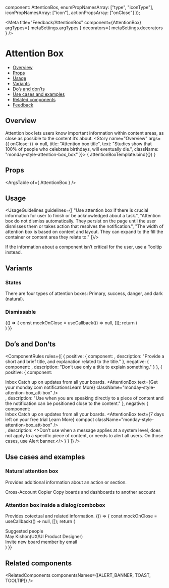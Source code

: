 
  component: AttentionBox,
  enumPropNamesArray: ["type", "iconType"],
  iconPropNamesArray: ["icon"],
  actionPropsArray: ["onClose"]
});

<Meta
  title="Feedback/AttentionBox"
  component={AttentionBox}
  argTypes={ metaSettings.argTypes }
  decorators={ metaSettings.decorators }
/>

<!--- Component template -->


<!--- Component documentation -->

# Attention Box
- [Overview](#overview)
- [Props](#props)
- [Usage](#usage)
- [Variants](#variants)
- [Do’s and don’ts](#dos-and-donts)
- [Use cases and examples](#use-cases-and-examples)
- [Related components](#related-components)
- [Feedback](#feedback)

## Overview
Attention box lets users know important information within content areas, as close as possible to the content it’s about.
<Canvas>
  <Story name="Overview"
         args={{ onClose: () => null, title: "Attention box title", text: "Studies show that 100% of people who celebrate birthdays, will eventually die.", className: "monday-style-attention-box_box" }}>
    { attentionBoxTemplate.bind({}) }
  </Story>
</Canvas>

## Props
<ArgsTable of={ AttentionBox } />

## Usage
<UsageGuidelines guidelines={[
  "Use attention box if there is crucial information for user to finish or be acknowledged about a task.",
  "Attention box do not dismiss automatically. They persist on the page until the user dismisses them or takes action that resolves the notification.",
  "The width of attention box is based on content and layout. They can expand to the fill the container or content area they relate to."
]}/>

<Tip title="Check yourself">If the information about a component isn’t critical for the user, use a <Link href="/?path=/docs/popover-tooltip--overview" size={Link.sizes.SMALL} withoutSpacing>Tooltip</Link> instead.</Tip>

## Variants
### States
There are four types of attention boxes: Primary, success, danger, and dark (natural).
<Canvas>
  <Story name="States">
    <Flex direction={Flex.directions.COLUMN} gap={Flex.gaps.SMALL}>
      <StoryDescription description="Primary">
        <AttentionBox
          title="Enabling SSO Login"
          text="Will cause all yout team lose access to the account until using the correct SSO source."
          className="monday-style-attention-box_box"
          icon={Info}
        />
      </StoryDescription>
      <StoryDescription description="Success">
        <AttentionBox
          title="You're doing great"
          text="Lorem Ipsum is simply dummy text of the printing and typesetting industry."
          type={ATTENTION_BOX_TYPES.SUCCESS}
          className="monday-style-attention-box_box"
          icon={ThumbsUp}
        />
      </StoryDescription>
      <StoryDescription description="Danger">
        <AttentionBox
          title="Account low on free space"
          text="Your account if out of free space, free some space to prevent data loss."
          type={ATTENTION_BOX_TYPES.DANGER}
          className="monday-style-attention-box_box"
        />
      </StoryDescription>
      <StoryDescription description="Dark">
        <AttentionBox
          title="What a great idea!"
          text="You can also make this list sortable by tagging the items with tags column"
          type={ATTENTION_BOX_TYPES.DARK}
          className="monday-style-attention-box_box"
          icon={Favorite}
        />
      </StoryDescription>
    </Flex>
</Story>
</Canvas>

### Dismissable 
<Canvas>
  <Story name="Dismissable ">
    {() => { 
      const mockOnClose = useCallback(() => null, []); 
      return (
        <div className="monday-style-attention-box_row-wrapper">
          <AttentionBox 
            title="Regular attention box" 
            text="Dismissable attention box with two lines of content." 
            onClose={mockOnClose} 
            className="monday-style-attention-box_box" 
            icon={Info} 
          />
          <AttentionBox 
            text="Attention box in compact mode" 
            onClose={mockOnClose} 
            compact 
            className="monday-style-attention-box_box" 
          />
        </div>
      )
    }}
  </Story>
</Canvas>

## Do’s and Don’ts
<ComponentRules
  rules={[
    {
      positive: {
        component: <AttentionBox title="Attention box title" text="Studies show that 100% of people who celebrate birthdays, will eventually die." className="monday-style-attention-box_box"/>,
        description: "Provide a short and brief title, and explanation related to the title."
      },
      negative: {
        component: <AttentionBox title="Attention box title" />,
        description: "Don’t use only a title to explain something."
      }
    },
    {
      positive: {
        component:
          <div>
            <span className="monday-style-attention-box_title">Inbox</span>
            <span className="monday-style-attention-box_text" >Catch up on updates from all your boards.</span>
            <AttentionBox text={<span className="monday-style-attention-box_info">Get your monday.com notifications<Link>Learn More</Link></span>} className="monday-style-attention-box_att-box"  />
          </div>,
        description: "Use when you are speaking directly to a piece of content and the notification can be positioned close to the content."
      },
      negative: {
        component:
          <div>
            <span className="monday-style-attention-box_title">Inbox</span>
            <span className="monday-style-attention-box_text" >Catch up on updates from all your boards.</span>
            <AttentionBox text={<span className="monday-style-attention-box_info">7 days left on your free trial <Link>Learn More</Link></span>} compact className="monday-style-attention-box_att-box" />
          </div>,
        description: <>Don’t use when a message applies at a system level, does not apply to a specific piece of content, or needs to alert all users. On those cases, use <Link href="?path=/docs/feedback-alertbanner--overview" withoutSpacing>Alert banner.</Link></>
      }
    }
  ]}
/>

## Use cases and examples
### Natural attention box
Provides additional information about an action or section.
<Canvas>
  <Story name="Natural attention box">
    <div className="monday-style-attention-box_wrapper">
      <span className="monday-style-attention-box_title">Cross-Account Copier</span>
      <span className="monday-style-attention-box_text" >Copy boards and dashboards to another account</span>
      <AttentionBox
        compact
        withIconWithoutHeader
        icon={Info}
        text="First, move the content you want to copy into folder. Only main boards and dashboards can be copied."
        type={ATTENTION_BOX_TYPES.DARK}
      />
    </div>
  </Story>
</Canvas>

### Attention box inside a dialog/combobox
Provides cotextual and related information.
<Canvas>
  <Story name="Attention box inside a dialog/combobox">
    {() => { 
      const mockOnClose = useCallback(() => null, []);
      return (
        <DialogContentContainer className="monday-style-attention-box_search-bar">
          <Search placeholder="Search by name, role, team, or email" />
          <div className="monday-style-attention-box_lable">Suggested people</div>
          <div className="monday-style-attention-box_search">
            <div className="monday-style-attention-box_inline-container">
              <Avatar size={Avatar.sizes.MEDIUM} src={person} type={Avatar.types.IMG} />
              <span className="monday-style-attention-box_name">May Kishon<span>(UX/UI Product Designer)</span></span>
            </div>
            <div className="monday-style-attention-box_inline-container">
              <Icon iconSize="24" icon={Invite} className="monday-style-attention-box_icon" />
              <span className="monday-style-attention-box_name">Invite new board member by email</span>
            </div>
            <AttentionBox 
                text="Hold ⌘ to select more than one person or team"
                compact
                onClose={mockOnClose}
              />
          </div>
        </DialogContentContainer>
      )
    }}
  </Story>
</Canvas>

## Related components
<RelatedComponents componentsNames={[ALERT_BANNER, TOAST, TOOLTIP]} />
